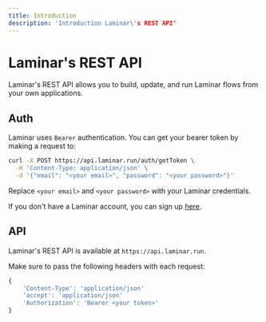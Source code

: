 ```yaml
---
title: Introduction
description: 'Introduction Laminar\'s REST API'
---
```


# Laminar's REST API

Laminar's REST API allows you to build, update, and run Laminar flows from your own applications.

## Auth

Laminar uses `Bearer` authentication. You can get your bearer token by making a request to:

```bash
curl -X POST https://api.laminar.run/auth/getToken \
  -H 'Content-Type: application/json' \
  -d '{"email": "<your email>", "password": "<your password>"}'
```

Replace `<your email>` and `<your password>` with your Laminar credentials.

If you don't have a Laminar account, you can sign up [here](https://app.laminar.run/auth/signin).

## API

Laminar's REST API is available at `https://api.laminar.run`.

Make sure to pass the following headers with each request:

```javascript
{
    'Content-Type': 'application/json'
    'accept': 'application/json'
    'Authorization': 'Bearer <your token>'
}
```
